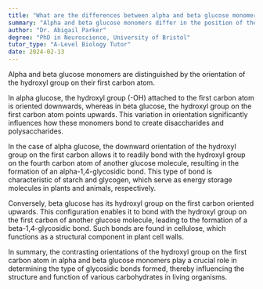 ```yaml
---
title: "What are the differences between alpha and beta glucose monomers?"
summary: "Alpha and beta glucose monomers differ in the position of the hydroxyl group on the first carbon atom."
author: "Dr. Abigail Parker"
degree: "PhD in Neuroscience, University of Bristol"
tutor_type: "A-Level Biology Tutor"
date: 2024-02-13
---
```


Alpha and beta glucose monomers are distinguished by the orientation of the hydroxyl group on their first carbon atom.

In alpha glucose, the hydroxyl group (-OH) attached to the first carbon atom is oriented downwards, whereas in beta glucose, the hydroxyl group on the first carbon atom points upwards. This variation in orientation significantly influences how these monomers bond to create disaccharides and polysaccharides.

In the case of alpha glucose, the downward orientation of the hydroxyl group on the first carbon allows it to readily bond with the hydroxyl group on the fourth carbon atom of another glucose molecule, resulting in the formation of an alpha-1,4-glycosidic bond. This type of bond is characteristic of starch and glycogen, which serve as energy storage molecules in plants and animals, respectively.

Conversely, beta glucose has its hydroxyl group on the first carbon oriented upwards. This configuration enables it to bond with the hydroxyl group on the first carbon of another glucose molecule, leading to the formation of a beta-1,4-glycosidic bond. Such bonds are found in cellulose, which functions as a structural component in plant cell walls.

In summary, the contrasting orientations of the hydroxyl group on the first carbon atom in alpha and beta glucose monomers play a crucial role in determining the type of glycosidic bonds formed, thereby influencing the structure and function of various carbohydrates in living organisms.
    
